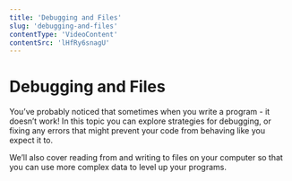 ```yaml
---
title: 'Debugging and Files'
slug: 'debugging-and-files'
contentType: 'VideoContent'
contentSrc: 'lHfRy6snagU'
---
```


# Debugging and Files

You’ve probably noticed that sometimes when you write a program - it doesn’t work! In this topic you can explore strategies for debugging, or fixing any errors that might prevent your code from behaving like you expect it to.

We’ll also cover reading from and writing to files on your computer so that you can use more complex data to level up your programs.